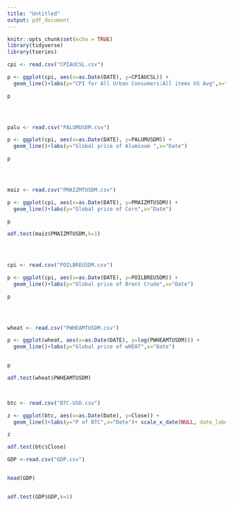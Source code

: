 ```yaml
---
title: "Untitled"
output: pdf_document
---
```


```r
knitr::opts_chunk$set(echo = TRUE)
library(tidyverse)
library(tseries)
```




```r
cpi <- read.csv("CPIAUCSL.csv")

p <- ggplot(cpi, aes(x=as.Date(DATE), y=CPIAUCSL)) +
  geom_line()+labs(y="CPI for All Urban Consumers:All items US Avg",x="Date")+scale_x_date(limit=c(as.Date("1990-01-01"),as.Date("2021-11-01")))

p


  

```



```r
palu <- read.csv("PALUMUSDM.csv")

p <- ggplot(cpi, aes(x=as.Date(DATE), y=PALUMUSDM)) +
  geom_line()+labs(y="Global price of Aluminum ",x="Date")

p


  

```






```r
maiz <- read.csv("PMAIZMTUSDM.csv")

p <- ggplot(cpi, aes(x=as.Date(DATE), y=PMAIZMTUSDM)) +
  geom_line()+labs(y="Global price of Corn",x="Date")

p

adf.test(maiz$PMAIZMTUSDM,k=1)

  

```



```r

```




```r
cpi <- read.csv("POILBREUSDM.csv")

p <- ggplot(cpi, aes(x=as.Date(DATE), y=POILBREUSDM)) +
  geom_line()+labs(y="Global price of Brent Crude",x="Date")

p


  

```


```r
wheat <- read.csv("PWHEAMTUSDM.csv")

p <- ggplot(wheat, aes(x=as.Date(DATE), y=log(PWHEAMTUSDM))) +
  geom_line()+labs(y="Global price of wHEAT",x="Date")


p

adf.test(wheat$PWHEAMTUSDM)

  

```




```r
btc <- read.csv("BTC-USD.csv")

z <- ggplot(btc, aes(x=as.Date(Date), y=Close)) +
  geom_line()+labs(y="P of BTC",x="Date")+ scale_x_date(NULL, date_labels = "%Y")

z

adf.test(btc$Close)
```








```r
GDP <-read.csv("GDP.csv")


head(GDP)


adf.test(GDP$GDP,k=1)
```






